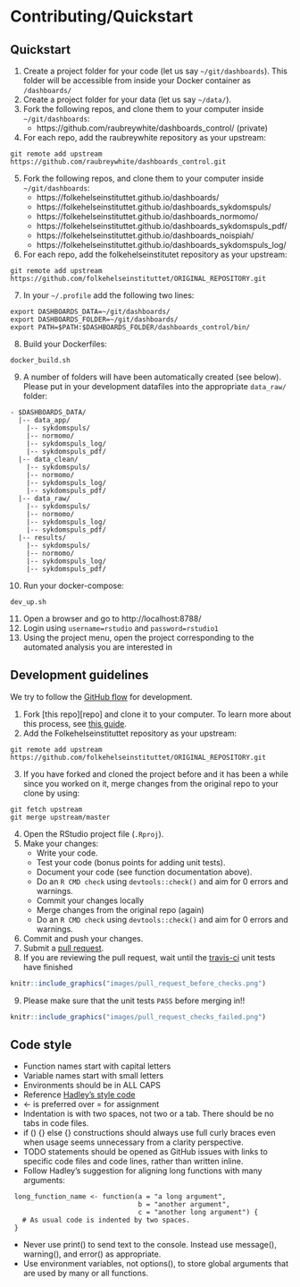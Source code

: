 # Contributing/Quickstart

## Quickstart

1. Create a project folder for your code (let us say `~/git/dashboards`). This folder will be accessible from inside your Docker container as `/dashboards/`
2. Create a project folder for your data (let us say `~/data/`).
3. Fork the following repos, and clone them to your computer inside `~/git/dashboards`:
    - https://github.com/raubreywhite/dashboards_control/ (private)
4. For each repo, add the raubreywhite repository as your upstream:

```
git remote add upstream https://github.com/raubreywhite/dashboards_control.git
```

5. Fork the following repos, and clone them to your computer inside `~/git/dashboards`:
    - https://folkehelseinstituttet.github.io/dashboards/
    - https://folkehelseinstituttet.github.io/dashboards_sykdomspuls/
    - https://folkehelseinstituttet.github.io/dashboards_normomo/
    - https://folkehelseinstituttet.github.io/dashboards_sykdomspuls_pdf/
    - https://folkehelseinstituttet.github.io/dashboards_noispiah/
    - https://folkehelseinstituttet.github.io/dashboards_sykdomspuls_log/
6. For each repo, add the folkehelseinstitutet repository as your upstream:

```
git remote add upstream https://github.com/folkehelseinstituttet/ORIGINAL_REPOSITORY.git
```

7. In your `~/.profile` add the following two lines:

```
export DASHBOARDS_DATA=~/git/dashboards/
export DASHBOARDS_FOLDER=~/git/dashboards/
export PATH=$PATH:$DASHBOARDS_FOLDER/dashboards_control/bin/
```

8. Build your Dockerfiles:

```
docker_build.sh
```

9. A number of folders will have been automatically created (see below). Please put in your development datafiles into the appropriate `data_raw/` folder:

```
- $DASHBOARDS_DATA/
  |-- data_app/
    |-- sykdomspuls/
    |-- normomo/
    |-- sykdomspuls_log/
    |-- sykdomspuls_pdf/
  |-- data_clean/
    |-- sykdomspuls/
    |-- normomo/
    |-- sykdomspuls_log/
    |-- sykdomspuls_pdf/
  |-- data_raw/
    |-- sykdomspuls/
    |-- normomo/
    |-- sykdomspuls_log/
    |-- sykdomspuls_pdf/
  |-- results/
    |-- sykdomspuls/
    |-- normomo/
    |-- sykdomspuls_log/
    |-- sykdomspuls_pdf/
```

10. Run your docker-compose:

```
dev_up.sh
```

11. Open a browser and go to http://localhost:8788/
12. Login using `username=rstudio` and `password=rstudio1`
13. Using the project menu, open the project corresponding to the automated analysis you are interested in

## Development guidelines

We try to follow the [GitHub flow](https://guides.github.com/introduction/flow/) for development.

1. Fork [this repo][repo] and clone it to your computer. To learn more about this process, see [this guide](https://guides.github.com/activities/forking/).
2. Add the Folkehelseinstituttet repository as your upstream:
```
git remote add upstream https://github.com/folkehelseinstituttet/ORIGINAL_REPOSITORY.git
```
3. If you have forked and cloned the project before and it has been a while since you worked on it, merge changes from the original repo to your clone by using:
```
git fetch upstream
git merge upstream/master
```
4. Open the RStudio project file (`.Rproj`).
5. Make your changes:
    * Write your code.
    * Test your code (bonus points for adding unit tests).
    * Document your code (see function documentation above).
    * Do an `R CMD check` using `devtools::check()` and aim for 0 errors and warnings.
    * Commit your changes locally
    * Merge changes from the original repo (again)
    * Do an `R CMD check` using `devtools::check()` and aim for 0 errors and warnings.
6. Commit and push your changes.
7. Submit a [pull request](https://guides.github.com/activities/forking/#making-a-pull-request).
8. If you are reviewing the pull request, wait until the [travis-ci](www.travis-ci.org) unit tests have finished

```r
knitr::include_graphics("images/pull_request_before_checks.png")
```

9. Please make sure that the unit tests `PASS` before merging in!!

```r
knitr::include_graphics("images/pull_request_checks_failed.png")
```

## Code style

- Function names start with capital letters
- Variable names start with small letters
- Environments should be in ALL CAPS
- Reference [Hadley's style code](http://adv-r.had.co.nz/Style.html)
- <- is preferred over = for assignment
- Indentation is with two spaces, not two or a tab. There should be no tabs in code files.
- if () {} else {} constructions should always use full curly braces even when usage seems unnecessary from a clarity perspective.
- TODO statements should be opened as GitHub issues with links to specific code files and code lines, rather than written inline.
- Follow Hadley’s suggestion for aligning long functions with many arguments:
```
 long_function_name <- function(a = "a long argument", 
                                b = "another argument",
                                c = "another long argument") {
   # As usual code is indented by two spaces.
 }
```
- Never use print() to send text to the console. Instead use message(), warning(), and error() as appropriate.
- Use environment variables, not options(), to store global arguments that are used by many or all functions.
